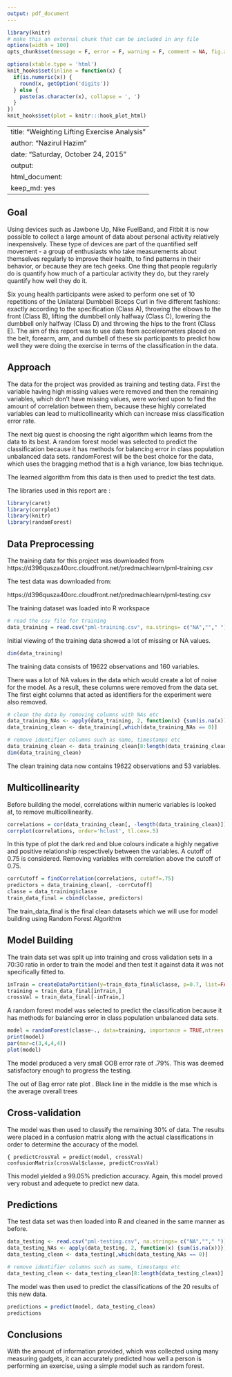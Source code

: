 ```yaml
---
output: pdf_document
---
```

```r
library(knitr)
# make this an external chunk that can be included in any file
options(width = 100)
opts_chunk$set(message = F, error = F, warning = F, comment = NA, fig.align = 'center', dpi = 100, tidy = F, cache.path = '.cache/', fig.path = 'fig/')

options(xtable.type = 'html')
knit_hooks$set(inline = function(x) {
  if(is.numeric(x)) {
    round(x, getOption('digits'))
  } else {
    paste(as.character(x), collapse = ', ')
  }
})
knit_hooks$set(plot = knitr:::hook_plot_html)
```


---
title: "Weighting Lifting Exercise Analysis"
author: "Nazirul Hazim"
date: "Saturday, October 24, 2015"
output:
  html_document:
    keep_md: yes
---

## Goal
Using devices such as Jawbone Up, Nike FuelBand, and Fitbit it is now possible to collect a large amount of data about personal activity relatively inexpensively. These type of devices are part of the quantified self movement - a group of enthusiasts who take measurements about themselves regularly to improve their health, to find patterns in their behavior, or because they are tech geeks. One thing that people regularly do is quantify how much of a particular activity they do, but they rarely quantify how well they do it. 

Six young health participants were asked to perform one set of 10 repetitions of the Unilateral Dumbbell Biceps Curl in five different fashions: exactly according to the specification (Class A), throwing the elbows to the front (Class B), lifting the dumbbell only halfway (Class C), lowering the dumbbell only halfway (Class D) and throwing the hips to the front (Class E). The aim of this report was to use data from accelerometers placed on the belt, forearm, arm, and dumbell of these six participants to predict how well they were doing the exercise in terms of the classification in the data. 

## Approach

The data for the project was provided as training and testing data. First the variable having high missing values were removed and then the remaining variables, which don't have missing values, were worked upon to find the amount of correlation between them, because these highly correlated variables can lead to multicollinearity which can increase miss classification error rate. 

The next big quest is choosing the right algorithm which learns from the data to its best. A random forest model was selected to predict the classification because it has methods for balancing error in class population unbalanced data sets. randomForest will be the best choice for the data, which uses the bragging method that is a high variance, low bias technique. 

The learned algorithm from this data is then used to predict the test data.

The libraries used in this report are :

```r
library(caret)
library(corrplot)
library(knitr)
library(randomForest)
```

## Data Preprocessing

The training data for this project was downloaded from
https://d396qusza40orc.cloudfront.net/predmachlearn/pml-training.csv

The test data was downloaded from: 

https://d396qusza40orc.cloudfront.net/predmachlearn/pml-testing.csv
 

The training dataset was loaded into R workspace
```r
# read the csv file for training 
data_training = read.csv("pml-training.csv", na.strings= c("NA",""," "))
```
Initial viewing of the training data showed a lot of missing or NA values.
```r
dim(data_training)
```
The training data consists of 19622 observations and 160 variables.

There was a lot of NA values in the data which would create a lot of noise for the model. As a result, these columns were removed from the data set. The first eight columns that acted as identifiers for the experiment were also removed.

```r
# clean the data by removing columns with NAs etc
data_training_NAs <- apply(data_training, 2, function(x) {sum(is.na(x))})
data_training_clean <- data_training[,which(data_training_NAs == 0)]

# remove identifier columns such as name, timestamps etc
data_training_clean <- data_training_clean[8:length(data_training_clean)]
dim(data_training_clean)
```
The clean training data now contains 19622 observations and 53 variables.

## Multicollinearity

Before building the model, correlations within numeric variables is looked at, to remove multicollinearity.

```r
correlations = cor(data_training_clean[, -length(data_training_clean)])
corrplot(correlations, order='hclust', tl.cex=.5)
```
In this type of plot the dark red and blue colours indicate a highly negative and positive relationship respectively between the variables. A cutoff of 0.75 is considered.
Removing variables with correlation above the cutoff of 0.75.
```r
corrCutoff = findCorrelation(correlations, cutoff=.75)
predictors = data_training_clean[, -corrCutoff]
classe = data_training$classe
train_data_final = cbind(classe, predictors)
```
The train_data_final is the final clean datasets which we will use for model building using Random Forest Algorithm

## Model Building

The train data set was split up into training and cross validation sets in a 70:30 ratio in order to train the model and then test it against data it was not specifically fitted to.

```r
inTrain = createDataPartition(y=train_data_final$classe, p=0.7, list=FALSE)
training = train_data_final[inTrain,]
crossVal = train_data_final[-inTrain,]
```

A random forest model was selected to predict the classification because it has methods for balancing error in class population unbalanced data sets.

```r
model = randomForest(classe~., data=training, importance = TRUE,ntrees = 10)
print(model)
par(mar=c(3,4,4,4))                               
plot(model)  
```
The model produced a very small OOB error rate of .79%. This was deemed satisfactory enough to progress the testing.

The out of Bag error rate plot . Black line in the middle is the mse which is the average overall trees

## Cross-validation

The model was then used to classify the remaining 30% of data. The results were placed in a confusion matrix along with the actual classifications in order to determine the accuracy of the model.

```{
predictCrossVal = predict(model, crossVal)
confusionMatrix(crossVal$classe, predictCrossVal)
```

This model yielded a 99.05% prediction accuracy. Again, this model proved very robust and adequete to predict new data.

## Predictions

The test data set was then loaded into R and cleaned in the same manner as before. 

```r
data_testing <- read.csv("pml-testing.csv", na.strings= c("NA",""," "))
data_testing_NAs <- apply(data_testing, 2, function(x) {sum(is.na(x))})
data_testing_clean <- data_testing[,which(data_testing_NAs == 0)]

# remove identifier columns such as name, timestamps etc
data_testing_clean <- data_testing_clean[8:length(data_testing_clean)]
```
The model was then used to predict the classifications of the 20 results of this new data.

```r
predictions = predict(model, data_testing_clean)
predictions
```
## Conclusions

With the amount of information provided, which was collected using many measuring gadgets, it can accurately predicted how well a person is performing an exercise, using a simple model such as random forest.





